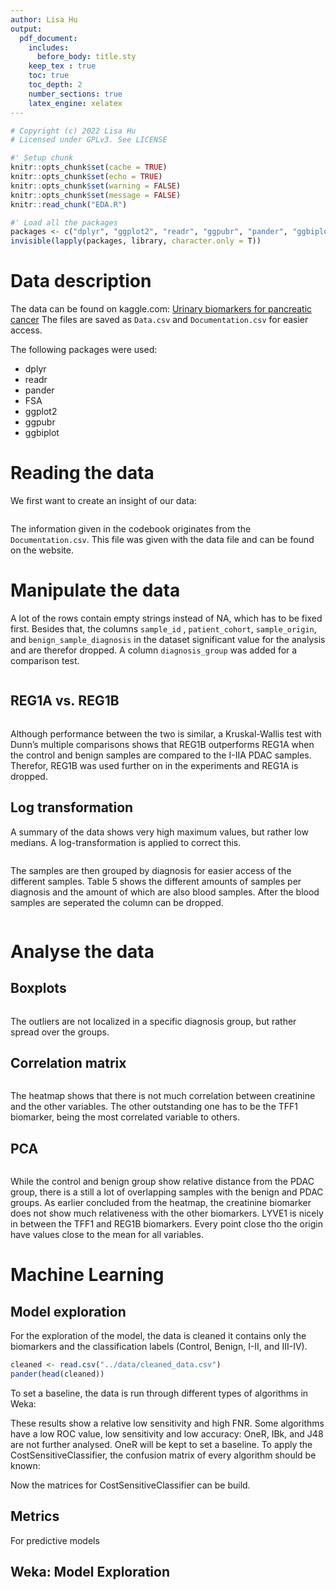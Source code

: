 ```yaml
---
author: Lisa Hu
output:
  pdf_document:
    includes:
      before_body: title.sty
    keep_tex : true
    toc: true
    toc_depth: 2
    number_sections: true
    latex_engine: xelatex
---
```

```r
# Copyright (c) 2022 Lisa Hu
# Licensed under GPLv3. See LICENSE
```

```r
#' Setup chunk
knitr::opts_chunk$set(cache = TRUE)
knitr::opts_chunk$set(echo = TRUE)
knitr::opts_chunk$set(warning = FALSE)
knitr::opts_chunk$set(message = FALSE)
knitr::read_chunk("EDA.R")
```
[//]: # (toc)

\newpage
```r
#' Load all the packages
packages <- c("dplyr", "ggplot2", "readr", "ggpubr", "pander", "ggbiplot", "FSA")
invisible(lapply(packages, library, character.only = T))
```

# Data description
The data can be found on kaggle.com: [Urinary biomarkers for pancreatic cancer](https://www.kaggle.com/datasets/johnjdavisiv/urinary-biomarkers-for-pancreatic-cancer)
The files are saved as `Data.csv` and `Documentation.csv` for easier access.

The following packages were used:

+ dplyr
+ readr
+ pander
+ FSA
+ ggplot2
+ ggpubr
+ ggbiplot

# Reading the data
We first want to create an insight of our data:
```r
```

The information given in the codebook originates from the `Documentation.csv`. This file was given with the data file and can be found on the website.

\newpage
# Manipulate the data
A lot of the rows contain empty strings instead of NA, which has to be fixed first. Besides that, the columns `sample_id` , `patient_cohort`, `sample_origin`, and `benign_sample_diagnosis` in the dataset significant value for the analysis and are therefor dropped. A column `diagnosis_group` was added for a comparison test.

```r
```

\newpage
## REG1A vs. REG1B
```r
```

Although performance between the two is similar, a Kruskal-Wallis test with Dunn's multiple comparisons shows that REG1B outperforms REG1A when the control and benign samples are compared to the I-IIA PDAC samples. Therefor, REG1B was used further on in the experiments and REG1A is dropped.

## Log transformation
A summary of the data shows very high maximum values, but rather low medians. A log-transformation is applied to correct this.

```r
```

The samples are then grouped by diagnosis for easier access of the different samples. Table 5 shows the different amounts of samples per diagnosis and the amount of which are also blood samples. After the blood samples are seperated the column can be dropped.
\newpage
```r
```

\newpage
# Analyse the data
## Boxplots
```r
```

The outliers are not localized in a specific diagnosis group, but rather spread over the groups.

\newpage

## Correlation matrix
```r
```

The heatmap shows that there is not much correlation between creatinine and the other variables. The other outstanding one has to be the TFF1 biomarker, being the most correlated variable to others.

\newpage

## PCA
```r
```

While the control and benign group show relative distance from the PDAC group, there is a still a lot of overlapping samples with the benign and PDAC groups. As earlier concluded from the heatmap, the creatinine biomarker does not show much relativeness with the other biomarkers. LYVE1 is nicely in between the TFF1 and REG1B biomarkers. Every point close tho the origin have values close to the mean for all variables.

\newpage
# Machine Learning
## Model exploration
For the exploration of the model, the data is cleaned it contains only the biomarkers and the classification labels (Control, Benign, I-II, and III-IV).
```r
cleaned <- read.csv("../data/cleaned_data.csv")
pander(head(cleaned))
```

To set a baseline, the data is run through different types of algorithms in Weka:
```{=latex}
\begin{table}[h!]
    \centering
    \caption{Results algorithm comparison in Weka, `*' = significantly worse; `v' = significantly better}
    \label{tab:weka1}
    \begin{tabular}{@{}lllllll@{}}
        \hline
        \textbf{Algorithm} & \textbf{Speed} & \textbf{Accuracy} & \textbf{Sensitivity} & \textbf{Specificity} & \textbf{ROC} & \textbf{FNR}\\
        \hline
        \hline
        ZeroR & 0.00s & 35.25\% & 0.00 & 1.00 & 0.50 & 1.00\\
        \hline
        OneR & 0.00s & 41.19\% v & 0.48 v & 0.78 * & 0.63 v & 0.52 *\\
        NaiveBayes & 0.00s & 50.07\% v & 0.57 v & 0.82 * & 0.81 v & 0.43 *\\
        SimpleLogistics & 0.04s v & 54.17\% v & 0.51 v & 0.86 * & 0.82 v & 0.49 *\\
        SMO & 0.01s v & 51.17\% v & 0.39 & 0.89 * & 0.78 v & 0.61 *\\
        IBk & 0.00s & 39.25\% & 0.44 v & 0.89 * & 0.66 v & 0.56 *\\
        J48 & 0.01s v & 47.63\% v & 0.60 v & 0.79 * & 0.79 v & 0.40 *\\
        RandomForest & 0.17s v & 53.22\% v & 0.65 v & 0.82 * & 0.84 v & 0.35 *\\
        \hline
    \end{tabular}
\end{table}
```

These results show a relative low sensitivity and high FNR. Some algorithms have a low ROC value, low sensitivity and low accuracy: OneR, IBk, and J48 are not further analysed. OneR will be kept to set a baseline. To apply the CostSensitiveClassifier, the confusion matrix of every algorithm should be known:

```{=latex}
\begin{table}[h!]
    \centering
    \caption{Confusion matrix per algorithm}
    \label{tab:cm1}
    \begin{tabular}{|cccc|c|}
        \multicolumn{5}{c}{\textbf{NaiveBayes}}\\
        \hline
        \hline
        a & b & c & d & classified as\\
        \hline
        105 & 60 & 6 & 12 & a = Control\\
        74 & 96 & 21 & 17 & b = Benign\\
        1 & 23 & 43 & 35 & c = I-II\\
        3 & 10 & 35 & 49 & d = III-IV\\
        \hline
    \end{tabular}
    \begin{tabular}{|cccc|c|}
        \multicolumn{5}{c}{\textbf{SimpleLogistics}}\\
        \hline
        \hline
        a & b & c & d & classified as\\
        \hline
        94 & 85 & 2 & 2 & a = Control\\
        49 & 143 & 11 & 5 & b = Benign\\
        3 & 29 & 42 & 28 & c = I-II\\
        2 & 17 & 35 & 43 & d = III-IV\\
        \hline
    \end{tabular}
    \begin{tabular}{|cccc|c|}
        \multicolumn{5}{c}{\textbf{SMO}}\\
        \hline
        \hline
        a & b & c & d & classified as\\
        \hline
        70 & 112 & 1 & 0 & a = Control\\
        37 & 155 & 11 & 5 & b = Benign\\
        3 & 34 & 42 & 23 & c = I-II\\
        2 & 28 & 32 & 35 & d = III-IV\\
        \hline
    \end{tabular}
    \begin{tabular}{|cccc|c|}
        \multicolumn{5}{c}{\textbf{RandomForest}}\\
        \hline
        \hline
        a & b & c & d & classified as\\
        \hline
        177 & 60 & 0 & 6 & a = Control\\
        57 & 129 & 14 & 8 & b = Benign\\
        8 & 35 & 32 & 27 & c = I-II\\
        5 & 27 & 28 & 37 & d = III-IV\\
        \hline
    \end{tabular}
\end{table}
```

Now the matrices for CostSensitiveClassifier can be build.

## Metrics
For predictive models

## Weka: Model Exploration
